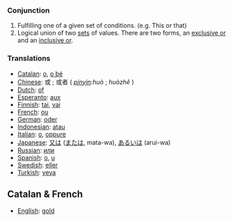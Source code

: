 ===Conjunction===
#Fulfilling one of a given set of conditions.  (e.g. This or that)
#Logical union of two [[set]]s of values.  There are two forms, an [[exclusive or]] and an [[inclusive or]].

===Translations===
*[[Catalan]]: [[o]], [[o bé]]
*[[Chinese]]: 或 ; 或者 ( ''[[pinyin]]:huò'' ; ''huòzhě'' )
*[[Dutch]]: [[of]]
*[[Esperanto]]: [[aux]]
*[[Finnish]]: [[tai]], [[vai]]
*[[French]]: [[ou]]
*[[German]]: [[oder]]
*[[Indonesian]]: [[atau]]
*[[Italian]]: [[o]], [[oppure]]
*[[Japanese]]: [[又は]] ([[または]], mata-wa), [[あるいは]] (arui-wa)
*[[Russian]]: [[или]]
*[[Spanish]]: [[o]], [[u]]
*[[Swedish]]: [[eller]]
*[[Turkish]]: [[veya]]

==Catalan & French==

*[[English]]: [[gold]]